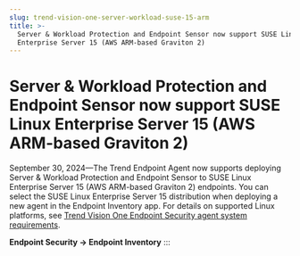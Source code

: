 ```yaml
---
slug: trend-vision-one-server-workload-suse-15-arm
title: >-
  Server & Workload Protection and Endpoint Sensor now support SUSE Linux
  Enterprise Server 15 (AWS ARM-based Graviton 2)
---
```

# Server & Workload Protection and Endpoint Sensor now support SUSE Linux Enterprise Server 15 (AWS ARM-based Graviton 2)

September 30, 2024—The Trend Endpoint Agent now supports deploying Server & Workload Protection and Endpoint Sensor to SUSE Linux Enterprise Server 15 (AWS ARM-based Graviton 2) endpoints. You can select the SUSE Linux Enterprise Server 15 distribution when deploying a new agent in the Endpoint Inventory app. For details on supported Linux platforms, see [Trend Vision One Endpoint Security agent system requirements](endpoint-agent-system-requirements.mdx).

**Endpoint Security → Endpoint Inventory**
:::
